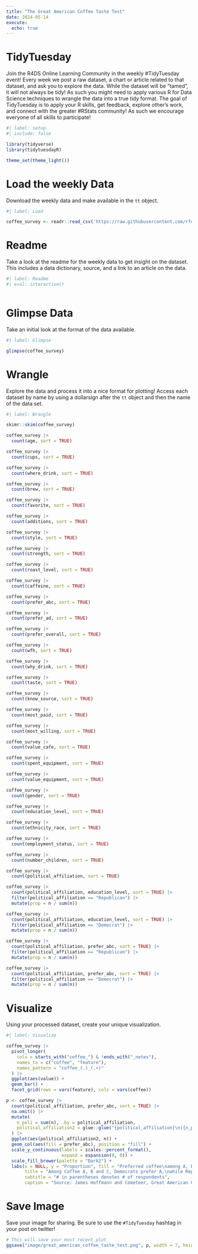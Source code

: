 ```yaml
---
title: "The Great American Coffee Taste Test"
date: 2024-05-14
execute: 
  echo: true
---
```


# TidyTuesday

Join the R4DS Online Learning Community in the weekly #TidyTuesday event!
Every week we post a raw dataset, a chart or article related to that dataset, and ask you to explore the data.
While the dataset will be “tamed”, it will not always be tidy! As such you might need to apply various R for Data Science techniques to wrangle the data into a true tidy format.
The goal of TidyTuesday is to apply your R skills, get feedback, explore other’s work, and connect with the greater #RStats community!
As such we encourage everyone of all skills to participate!

```r
#| label: setup
#| include: false

library(tidyverse)
library(tidytuesdayR)

theme_set(theme_light())
```

# Load the weekly Data

Download the weekly data and make available in the `tt` object.

```r
#| label: Load

coffee_survey <- readr::read_csv('https://raw.githubusercontent.com/rfordatascience/tidytuesday/master/data/2024/2024-05-14/coffee_survey.csv')

```

# Readme

Take a look at the readme for the weekly data to get insight on the dataset.
This includes a data dictionary, source, and a link to an article on the data.

```r
#| label: Readme
#| eval: interactive()



```

# Glimpse Data

Take an initial look at the format of the data available.

```r
#| label: Glimpse

glimpse(coffee_survey)

```

# Wrangle

Explore the data and process it into a nice format for plotting! Access each dataset by name by using a dollarsign after the `tt` object and then the name of the data set.

```r
#| label: Wrangle

skimr::skim(coffee_survey)

coffee_survey |> 
  count(age, sort = TRUE)

coffee_survey |> 
  count(cups, sort = TRUE)

coffee_survey |> 
  count(where_drink, sort = TRUE)

coffee_survey |> 
  count(brew, sort = TRUE)

coffee_survey |> 
  count(favorite, sort = TRUE)

coffee_survey |> 
  count(additions, sort = TRUE)

coffee_survey |> 
  count(style, sort = TRUE)

coffee_survey |> 
  count(strength, sort = TRUE)

coffee_survey |> 
  count(roast_level, sort = TRUE)

coffee_survey |> 
  count(caffeine, sort = TRUE)

coffee_survey |> 
  count(prefer_abc, sort = TRUE)

coffee_survey |> 
  count(prefer_ad, sort = TRUE)

coffee_survey |> 
  count(prefer_overall, sort = TRUE)

coffee_survey |> 
  count(wfh, sort = TRUE)

coffee_survey |> 
  count(why_drink, sort = TRUE)

coffee_survey |> 
  count(taste, sort = TRUE)

coffee_survey |> 
  count(know_source, sort = TRUE)

coffee_survey |> 
  count(most_paid, sort = TRUE)

coffee_survey |> 
  count(most_willing, sort = TRUE)

coffee_survey |> 
  count(value_cafe, sort = TRUE)

coffee_survey |> 
  count(spent_equipment, sort = TRUE)

coffee_survey |> 
  count(value_equipment, sort = TRUE)

coffee_survey |> 
  count(gender, sort = TRUE)

coffee_survey |> 
  count(education_level, sort = TRUE)

coffee_survey |> 
  count(ethnicity_race, sort = TRUE)

coffee_survey |> 
  count(employment_status, sort = TRUE)

coffee_survey |> 
  count(number_children, sort = TRUE)

coffee_survey |> 
  count(political_affiliation, sort = TRUE)

coffee_survey |> 
  count(political_affiliation, education_level, sort = TRUE) |> 
  filter(political_affiliation == "Republican") |> 
  mutate(prop = n / sum(n))

coffee_survey |> 
  count(political_affiliation, education_level, sort = TRUE) |> 
  filter(political_affiliation == "Democrat") |> 
  mutate(prop = n / sum(n))

coffee_survey |> 
  count(political_affiliation, prefer_abc, sort = TRUE) |> 
  filter(political_affiliation == "Republican") |> 
  mutate(prop = n / sum(n))

coffee_survey |> 
  count(political_affiliation, prefer_abc, sort = TRUE) |> 
  filter(political_affiliation == "Democrat") |> 
  mutate(prop = n / sum(n))

```

# Visualize

Using your processed dataset, create your unique visualization.

```r
#| label: Visualize

coffee_survey |> 
  pivot_longer(
    cols = starts_with("coffee_") & !ends_with("_notes"),
    names_to = c("coffee", "feature"),
    names_pattern = "coffee_(.)_(.+)"
  ) |> 
  ggplot(aes(value)) +
  geom_bar() +
  facet_grid(rows = vars(feature), cols = vars(coffee))

p <- coffee_survey |> 
  count(political_affiliation, prefer_abc, sort = TRUE) |> 
  na.omit() |> 
  mutate(
    n_poli = sum(n), .by = political_affiliation,
    political_affiliation2 = glue::glue("{political_affiliation}\n({n_poli})")
  ) |> 
  ggplot(aes(political_affiliation2, n)) +
  geom_col(aes(fill = prefer_abc), position = "fill") +
  scale_y_continuous(labels = scales::percent_format(),
                     expand = expansion(0, 0)) +
  scale_fill_brewer(palette = "Dark2") +
  labs(x = NULL, y = "Proportion", fill = "Preferred coffee\namong A, B and C",
       title = "Among Coffee A, B and C, Democrats prefer A,\nwhile Republicans prefer C which is less acid and more bitter",
       subtitle = "# in parentheses denotes # of respondents",
       caption = "Source: James Hoffmann and Cometeer, Great American Coffee Taste Test Survey")
```

# Save Image

Save your image for sharing. Be sure to use the `#TidyTuesday` hashtag in your post on twitter! 

```r

# This will save your most recent plot
ggsave("image/great_american_coffee_taste_test.png", p, width = 7, height = 4)

```
